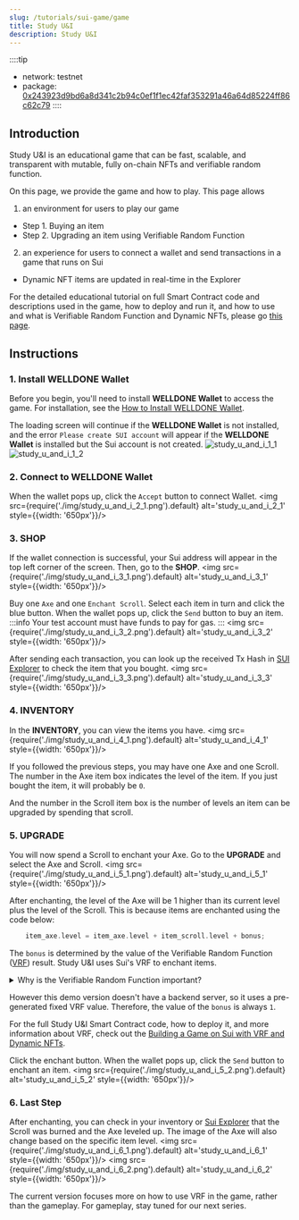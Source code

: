 ```yaml
---
slug: /tutorials/sui-game/game
title: Study U&I
description: Study U&I
---
```


::::tip
- network: testnet
- package: [0x243923d9bd6a8d341c2b94c0ef1f1ec42faf353291a46a64d85224ff86c62c79](https://suiexplorer.com/object/0x243923d9bd6a8d341c2b94c0ef1f1ec42faf353291a46a64d85224ff86c62c79?network=testnet)
::::


<UnityCanvas 
    loaderUrl = "/unity3d/study-u-i/build.loader.js"
    dataUrl = "/unity3d/study-u-i/build.data"
    frameworkUrl = "/unity3d/study-u-i/build.framework.js"
    codeUrl = "/unity3d/study-u-i/build.wasm"
/>

## Introduction
Study U&I is an educational game that can be fast, scalable, and transparent with mutable, fully on-chain NFTs and verifiable random function.

On this page, we provide the game and how to play. This page allows

1. an environment for users to play our game
- Step 1. Buying an item
- Step 2. Upgrading an item using Verifiable Random Function

2. an experience for users to connect a wallet and send transactions in a game that runs on Sui
- Dynamic NFT items are updated in real-time in the Explorer

For the detailed educational tutorial on full Smart Contract code and descriptions used in the game, how to deploy and run it, and how to use and what is Verifiable Random Function and Dynamic NFTs, please go [this page](https://docs.welldonestudio.io/tutorials/sui-game/).

## Instructions
### 1. Install WELLDONE Wallet
Before you begin, you'll need to install **WELLDONE Wallet** to access the game. For installation, see the [How to Install WELLDONE Wallet](https://docs.welldonestudio.io/wallet/manual/how-to-install).

The loading screen will continue if the **WELLDONE Wallet** is not installed, and the error `Please create SUI account` will appear if the **WELLDONE Wallet** is installed but the Sui account is not created.
![study_u_and_i_1_1](https://github.com/welldonestudio/welldonestudio.github.io/assets/49579003/815f7bd4-e821-4a28-a739-57a5a1c5b6aa)
![study_u_and_i_1_2](https://github.com/welldonestudio/welldonestudio.github.io/assets/49579003/8a6fd136-7e8f-47f0-bcc9-26532d601b10)

### 2. Connect to WELLDONE Wallet
When the wallet pops up, click the `Accept` button to connect Wallet.
<img src={require('./img/study_u_and_i_2_1.png').default} alt='study_u_and_i_2_1' style={{width: '650px'}}/>

### 3. SHOP
If the wallet connection is successful, your Sui address will appear in the top left corner of the screen. Then, go to the **SHOP**.
<img src={require('./img/study_u_and_i_3_1.png').default} alt='study_u_and_i_3_1' style={{width: '650px'}}/>

Buy one `Axe` and one `Enchant Scroll`. Select each item in turn and click the blue button. When the wallet pops up, click the `Send` button to buy an item.
:::info
Your test account must have funds to pay for gas.
:::
<img src={require('./img/study_u_and_i_3_2.png').default} alt='study_u_and_i_3_2' style={{width: '650px'}}/>

After sending each transaction, you can look up the received Tx Hash in [SUI Explorer](https://suiexplorer.com/) to check the item that you bought.
<img src={require('./img/study_u_and_i_3_3.png').default} alt='study_u_and_i_3_3' style={{width: '650px'}}/>

### 4. INVENTORY
In the **INVENTORY**, you can view the items you have.
<img src={require('./img/study_u_and_i_4_1.png').default} alt='study_u_and_i_4_1' style={{width: '650px'}}/>

If you followed the previous steps, you may have one Axe and one Scroll. The number in the Axe item box indicates the level of the item. If you just bought the item, it will probably be `0`. 

And the number in the Scroll item box is the number of levels an item can be upgraded by spending that scroll.

### 5. UPGRADE
You will now spend a Scroll to enchant your Axe. Go to the **UPGRADE** and select the Axe and Scroll. 
<img src={require('./img/study_u_and_i_5_1.png').default} alt='study_u_and_i_5_1' style={{width: '650px'}}/>

After enchanting, the level of the Axe will be 1 higher than its current level plus the level of the Scroll. This is because items are enchanted using the code below:

```rust
    item_axe.level = item_axe.level + item_scroll.level + bonus;
```

The `bonus` is determined by the value of the Verifiable Random Function ([VRF](https://docs.sui.io/learn/cryptography/ecvrf)) result. Study U&I uses Sui's VRF to enchant items.

<details>
  <summary>Why is the Verifiable Random Function important?</summary>
  <div>
    <div>
    VRF is important because users can provide a seed for the game company to generate a random value, and users can always verify that the game company used that seed to generate the random. Therefore it is transparent.
    </div>
  </div>
</details>

However this demo version doesn't have a backend server, so it uses a pre-generated fixed VRF value. Therefore, the value of the `bonus` is always `1`.

For the full Study U&I Smart Contract code, how to deploy it, and more information about VRF, check out the [Building a Game on Sui with VRF and Dynamic NFTs](https://docs.welldonestudio.io/tutorials/sui-game/#smart-contract-update-item).

Click the enchant button. When the wallet pops up, click the `Send` button to enchant an item.
<img src={require('./img/study_u_and_i_5_2.png').default} alt='study_u_and_i_5_2' style={{width: '650px'}}/>

### 6. Last Step
After enchanting, you can check in your inventory or [Sui Explorer](https://suiexplorer.com/) that the Scroll was burned and the Axe leveled up. The image of the Axe will also change based on the specific item level.
<img src={require('./img/study_u_and_i_6_1.png').default} alt='study_u_and_i_6_1' style={{width: '650px'}}/>
<img src={require('./img/study_u_and_i_6_2.png').default} alt='study_u_and_i_6_2' style={{width: '650px'}}/>

The current version focuses more on how to use VRF in the game, rather than the gameplay. For gameplay, stay tuned for our next series.